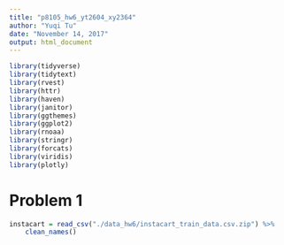 ```yaml
---
title: "p8105_hw6_yt2604_xy2364"
author: "Yuqi Tu"
date: "November 14, 2017"
output: html_document
---
```



```r
library(tidyverse)
library(tidytext)
library(rvest)
library(httr)
library(haven)
library(janitor)
library(ggthemes)
library(ggplot2)
library(rnoaa)
library(stringr)
library(forcats)
library(viridis)
library(plotly)
```

# Problem 1


```r
instacart = read_csv("./data_hw6/instacart_train_data.csv.zip") %>%
    clean_names()
```

```r
 
```



